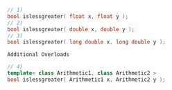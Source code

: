 ```cpp
// 1)
bool islessgreater( float x, float y );
// 2)
bool islessgreater( double x, double y );
// 3)
bool islessgreater( long double x, long double y );
```

`Additional Overloads`

```cpp
// 4)
template< class Arithmetic1, class Arithmetic2 >
bool islessgreater( Arithmetic1 x, Arithmetic2 y );
```
